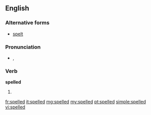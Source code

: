 ==English==

===Alternative forms===
* [[spelt]] {{qualifier|British}}

===Pronunciation===
* {{IPA|/ˈspɛld/}}, {{SAMPA|/"spEld/}}

===Verb===
'''spelled'''

# {{qualifier|North America}} {{past of|[[spell]]}}

[[fr:spelled]]
[[it:spelled]]
[[mg:spelled]]
[[my:spelled]]
[[pt:spelled]]
[[simple:spelled]]
[[vi:spelled]]
